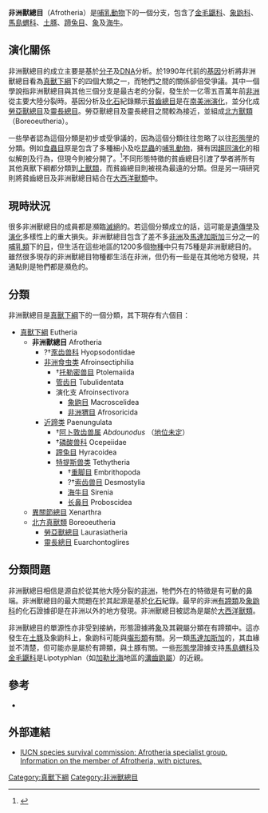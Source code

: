 {{Automatic taxobox
| name = 非洲獸總目
| fossil_range = {{fossil_range|65|0|[[古新世|古新世]]至現今}}
| image =Afrotheria.jpg
| image_width = 250px
| image_caption =1.[[土豚|土豚]] 2.[[儒艮|儒艮]] 3.[[黑褐長鼻跳鼩|黑褐長鼻跳鼩]] 4.[[海牛|海牛]]<br />5.[[金毛鼴科|金毛鼴科]] 6.[[蹄兔|蹄兔]] 7.[[非洲象|非洲象]] 8.[[馬島猬|馬島猬]]
| taxon = Afrotheria
| display parents = 2
| subdivision_ranks = [[目|目]]
| subdivision =
* 見內文
}}
'''非洲獸總目'''（Afrotheria）是[[哺乳動物|哺乳動物]]下的一個分支，包含了[[金毛鼴科|金毛鼴科]]、[[象鼩科|象鼩科]]、[[馬島蝟科|馬島蝟科]]、[[土豚|土豚]]、[[蹄兔目|蹄兔目]]、[[象|象]]及[[海牛|海牛]]。

== 演化關係 ==
非洲獸總目的成立主要是基於[[分子|分子]]及[[DNA|DNA]]分析。於1990年代前的[[基因|基因]]分析將非洲獸總目看為[[真獸下綱|真獸下綱]]下的四個大類之一，而牠們之間的關係卻倍受爭議。其中一個學說指非洲獸總目與其他三個分支是最古老的分裂，發生於一亿零五百萬年前[[非洲|非洲]]從主要大陸分裂時。基因分析及[[化石|化石]]紀錄顯示[[貧齒總目|貧齒總目]]是在[[南美洲|南美洲]][[演化|演化]]，並分化成[[勞亞獸總目|勞亞獸總目]]及[[靈長總目|靈長總目]]。勞亞獸總目及靈長總目之間較為接近，並組成[[北方獸類|北方獸類]]（Boreoeutheria）。

一些學者認為這個分類是初步或受爭議的，因為這個分類往往忽略了以往[[形態學|形態學]]的分類。例如[[食蟲目|食蟲目]]原是包含了多種細小及吃[[昆蟲|昆蟲]]的[[哺乳動物|哺乳動物]]，擁有因[[趨同演化|趨同演化]]的相似解剖及行為，但現今則被分開了。<ref>{{cite journal en|author=Kriegs, Jan Ole, Gennady Churakov, Martin Kiefmann, Ursula Jordan, Juergen Brosius, Juergen Schmitz|title=Retroposed Elements as Archives for the Evolutionary History of Placental Mammals|year=2006|journal=PLoS Biol|volume=4|issue=4|pages=e91|id={{doi|10.1371/journal.pbio.0040091}}|url=http://biology.plosjournals.org/perlserv/?request=get-pdf&file=10.1371_journal.pbio.0040091-S.pdf }}</ref>不同形態特徵的貧齒總目引渡了學者將所有其他真獸下綱都分類到[[上獸類|上獸類]]，而貧齒總目則被視為最遠的分類。但是另一項研究則將貧齒總目及非洲獸總目結合在[[大西洋獸類|大西洋獸類]]中。

== 現時狀況 ==
很多非洲獸總目的成員都是瀕臨[[滅絕|滅絕]]的。若這個分類成立的話，這可能是[[遺傳學|遺傳學]]及[[演化|演化]]多樣性上的重大損失。非洲獸總目包含了差不多[[非洲|非洲]]及[[馬達加斯加|馬達加斯加]]三分之一的[[哺乳類|哺乳類]]下的[[目|目]]，但生活在這些地區的1200多個[[物種|物種]]中只有75種是非洲獸總目的。雖然很多現存的非洲獸總目物種都生活在非洲，但仍有一些是在其他地方發現，共通點則是牠們都是瀕危的。

== 分類 ==
非洲獸總目是[[真獸下綱|真獸下綱]]下的一個分類，其下現存有六個目：
* [[真獸下綱|真獸下綱]] Eutheria
** '''非洲獸總目''' Afrotheria
***?†[[豕齿兽科|豕齿兽科]] Hyopsodontidae
***[[非洲食虫类|非洲食虫类]] Afroinsectiphilia
****†[[托勒密兽目|托勒密兽目]] Ptolemaiida
****[[管齿目|管齿目]] Tubulidentata
****演化支 Afroinsectivora
*****[[象鼩目|象鼩目]] Macroscelidea
*****[[非洲猬目|非洲猬目]] Afrosoricida
***[[近蹄类|近蹄类]] Paenungulata
****†[[阿卜敦齿兽属|阿卜敦齿兽属]] ''Abdounodus'' （[[地位未定|地位未定]]）
****†[[磷酸兽属|磷酸兽科]] Ocepeiidae
****[[蹄兔目|蹄兔目]] Hyracoidea
****[[特提斯兽类|特提斯兽类]] Tethytheria
*****†[[重脚目|重脚目]] Embrithopoda
*****?†[[索齿兽目|索齿兽目]] Desmostylia
*****[[海牛目|海牛目]] Sirenia
*****[[长鼻目|长鼻目]] Proboscidea
** [[異關節總目|異關節總目]] Xenarthra
** [[北方真獸類|北方真獸類]] Boreoeutheria
*** [[勞亞獸總目|勞亞獸總目]] Laurasiatheria
*** [[靈長總目|靈長總目]] Euarchontoglires

== 分類問題 ==
非洲獸總目相信是源自於從其他大陸分裂的[[非洲|非洲]]，牠們外在的特徵是有可動的鼻端。非洲獸總目的最大問題在於其起源是基於[[化石|化石]]紀錄。最早的非洲[[有蹄類|有蹄類]]及[[象鼩科|象鼩科]]的化石證據卻是在非洲以外的地方發現。非洲獸總目被認為是屬於[[大西洋獸類|大西洋獸類]]。

非洲獸總目的單源性亦非受到接納，形態證據將[[象|象]]及其親屬分類在有蹄類中。這亦發生在[[土豚|土豚]]及象鼩科上，象鼩科可能與[[囓形類|囓形類]]有關。另一類[[馬達加斯加|馬達加斯加]]的{{Internal link helper/en|近土豚屬|Plesiorycteropus}}，其血緣並不清楚，但可能亦是屬於有蹄類，與土豚有關。一些[[形態學|形態學]]證據支持[[馬島蝟科|馬島蝟科]]及[[金毛鼴科|金毛鼴科]]是Lipotyphlan（如[[加勒比海|加勒比海]]地區的[[溝齒鼩屬|溝齒鼩屬]]）的近親。

== 參考 ==
{{reflist}}
* {{cite journal|author=William J. Murphy, Eduardo Eizirik, Mark S. Springer et al.|title=Resolution of the Early Placental Mammal Radiation Using Bayesian Phylogenetics|journal=Science|volume=294|issue=5550|pages=2348-2351|date=14 December 2001|id={{doi|10.1126/science.1067179}}}}

== 外部連結 ==
* [https://web.archive.org/web/20071231095911/http://www.calacademy.org/research/bmammals/afrotheria/ASG.html IUCN species survival commission: Afrotheria specialist group. Information on the member of Afrotheria, with pictures.]

{{哺乳动物}}
{{Taxonbar|from=Q27399}}

[[Category:真獸下綱|Category:真獸下綱]]
[[Category:非洲獸總目|Category:非洲獸總目]]